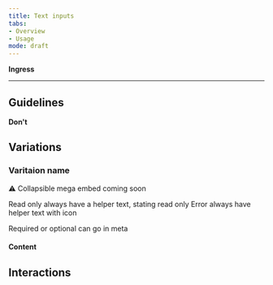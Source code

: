 ```yaml
---
title: Text inputs 
tabs: 
- Overview
- Usage
mode: draft
---
```


**Ingress**
<!--One to two sentences as an introduction to the component-->

***

## Guidelines
<!--List how to use it, sizes, widths, grid interactions, color allowances -->


**Don't**
<!--Bullet point list if needed -->


## Variations 


### Varitaion name
<!--One ### heading per frame in Figma, explaning each componnet in that frame. One 'content' section per variation if needed -->

:warning: Collapsible mega embed coming soon


Read only always have a helper text, stating read only
Error always have helper text with icon

Required or optional can go in meta



#### Content



## Interactions
